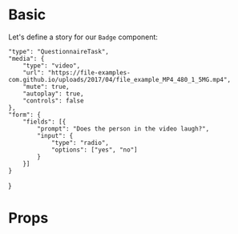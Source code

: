 
<Meta title="Tasks / Questionnaire" component={QuestionnaireTask} />


# Basic

Let's define a story for our `Badge` component:

    "type": "QuestionnaireTask",
    "media": {
        "type": "video",
        "url": "https://file-examples-com.github.io/uploads/2017/04/file_example_MP4_480_1_5MG.mp4",
        "mute": true,
        "autoplay": true,
        "controls": false
    },
    "form": {
        "fields": [{
            "prompt": "Does the person in the video laugh?",
            "input": {
                "type": "radio",
                "options": ["yes", "no"]
            }
        }]
    }
}

<TaskVisualizer task={taskSpec}/>

# Props
<ArgsTable of={QuestionnaireTask}/>